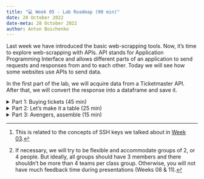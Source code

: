 ```yaml
---
title: "💻 Week 05 - Lab Roadmap (90 min)"
date: 28 October 2022
date-meta: 28 October 2022
author: Anton Boichenko
---
```


Last week we have introduced the basic web-scrapping tools. Now, it's time to explore web-scrapping with APIs. API stands for Application Programming Interface and allows different parts of an application to send requests and responses from and to each other. Today we will see how some websites use APIs to send data. 

In the first part of the lab, we will acquire data from a Ticketmaster API. After that, we will convert the response into a dataframe and save it. 

<details><summary>Part 1: Buying tickets (45 min)</summary>

## Part 1: Buying tickets 

After last week you might think "Well, yeah, this is useful for my academic endeavours, but not for my day-to-day life..." Let us show you how you can use these skills to solve your problems!

It turns out that [TicketMaster](https://www.ticketmaster.com/) (one of the biggest websites that sells tickets) has its own API. It means that you can automate your ticket search if you wanted to! Let's explore this together. 

*We do not provide you with code straight away, however, you will find the solutions below.*

In the same way as before we will first complete some tasks together to understand how APIs work and then work independently.

🤝 **WORKING TOGETHER**

1. Go to [https://developer.ticketmaster.com/](https://developer.ticketmaster.com/) and register an account. You will only need an email address. 
2. Acquire an API token using your new account. It will be called a **Consumer Key** [^1] in your apps' information.
3. Make an API call to get all the venues in New York. 

[^1]: This is related to the concepts of SSH keys we talked about in [Week 03](/slides/week03_slides_part1.html#/ssh).

And now, it's time to get tickets!

🎯 **ACTION POINTS** 

1. Using the [documentation](https://developer.ticketmaster.com/products-and-docs/apis/discovery-api/v2/#search-events-v2) find all the music events happening in London.    
    - How many events have you found?  
    - Do you think you got all the events happening in London?   
    - Is there a way to show more events?  
2. Let's make our search a bit more narrow. Let's imagine you are coming back from holidays on the 15th of October. Can you find Rock music events in London that are happening after that date? 

🏆 **OPTIONAL TASKS**

3. What if you wanted an event that you can get to for less than £30? Can you find one for yourself?
4. Go ahead and try to find London events related to data and data science. Are there any? Extend your search and try again.
5. What about family-friendly events in London? Are there any?


### Solution Code

<details class="special"> <summary> ![](/figures/logos/python-logo-notext.svg){height="1em" fig-align="left" vertical-align="middle" fig-alt="Python logo"} Python users </summary>

All the tasks above are solved with the same API URL. Here we will show the base code and mainly the parameters that yield the desired results. 

**Task 1**

```python
# import the required libraries
import requests

# saving your API key
api_key = "YOUR_API_KEY"

# setting up the API query parameters (they will be changing)
params = {"classificationName": "music",
          "countryCode": "GB",
          "city": "London",
          "apikey": api_key}

# sending a request to the API
response = requests.get("https://app.ticketmaster.com/discovery/v2/events.json",
                        params=params)

# parse the response
resp_json = response.json()

# extract the events
resp_json["_embedded"]["events"]
```

Next, we will be only providing the query parameters.

**Task 1 (extending search)**

```python
# setting up the API query parameters (they will be changing)
params = {"classificationName": "music",
          "countryCode": "GB",
          "city": "London",
          "size": 200, # feel free to change this number
          "page": 1, # we add pages here to show that you can get more results if needed
          "apikey": api_key}
```

**Task 2 and 3**

```python
# setting up the API query parameters (they will be changing)
params = {"classificationName": "music",
          "countryCode": "GB",
          "city": "London",
          "genre_name":"Rock",
          "startDateTime":"2022-10-15T00:00:00Z",
          "size": 200, # feel free to change this number
          "page": 1, # we add pages here to show that you can get more results if needed
          "apikey": api_key}
```

This API does not have a price parameter, so you would need to filter the JSON manually. 

**Task 4**

```python
# setting up the API query parameters (they will be changing)
params = {"countryCode": "GB",
          "city": "London",
          "keyword":"data",
          "size": 200, # feel free to change this number
          "page": 1, # we add pages here to show that you can get more results if needed
          "apikey": api_key}

# or

params = {"keyword":"data",
          "size": 200, 
          "page": 1,
          "apikey": api_key}
```

**Task 5**

```python
# setting up the API query parameters (they will be changing)
params = {"countryCode": "GB",
          "city": "London",
          "includeFamily":"only",
          "size": 200, # feel free to change this number
          "page": 1, # we add pages here to show that you can get more results if needed
          "apikey": api_key}
```

</details>

<details class="special"> <summary> ![](/figures/logos/Rlogo.svg){height="1em" fig-align="left" vertical-align="middle" fig-alt="R logo"} R users </summary>

All the tasks above are solved with the same API URL. Here we will show the base code and mainly the parameters that yield the desired results. 

**Task 1**

```R
# importing required packages
library("httr")
library("jsonlite")

# saving your API key
api_key <- "ErOQNylYMIv9wqPLWsezUdByUjftJIa6"

# setting up the base URL and parameters
base_url <- "https://app.ticketmaster.com/discovery/v2/events.json"

# sending a request
response <- GET(base_url, query = list("classificationName" = "music",
          "countryCode" = "GB",
          "city" = "London",
          "apikey" = api_key))

# parse the response
json <- content(response, "parsed")
```
Next, we will be only providing the query parameters.

**Task 1 (extending search)**

```R
# sending a request
response <- GET(base_url, query = list("classificationName" = "music",
          "countryCode" = "GB",
          "city" = "London",
          "size" = 200, 
          "page" = 1,
          "apikey" = api_key))
```

**Task 2 and 3**

```R
# sending a request
response <- GET(base_url, query = list("classificationName" = "music",
          "countryCode" = "GB",
          "city" = "London",
          "genre_name" = "Rock",
          "startDateTime" = "2022-10-15T00:00:00Z",
          "size" = 200, # feel free to change this number
          "page" = 1, # we add pages here to show that you can get more results if needed
          "apikey" = api_key))
```

This API does not have a price parameter, so you would need to filter the JSON manually. 

**Task 4**

```R
# sending a request
response <- GET(base_url, query = list(
          "countryCode" = "GB",
          "city" = "London",
          "keyword" = "data",
          "size" = 200, # feel free to change this number
          "page" = 1, # we add pages here to show that you can get more results if needed
          "apikey" = api_key))

# or

response <- GET(base_url, query = list(
          "keyword" = "data",
          "size" = 200, # feel free to change this number
          "page" = 1, # we add pages here to show that you can get more results if needed
          "apikey" = api_key))
```

**Task 5**

```R
# sending a request
response <- GET(base_url, query = list(
          "countryCode" = "GB",
          "city" = "London",
          "includeFamily" = "only",
          "size" = 200, # feel free to change this number
          "page" = 1, # we add pages here to show that you can get more results if needed
          "apikey" = api_key))
```
</details>

</details>

<details><summary> Part 2: Let's make it a table (25 min)</summary>
## Part 2: Let's make it a table

Using an API usually implies working with **JSON responses**. However, sometimes it becomes a bit tricky to use JSON formats. We are very used to tables, so let's convert this response to one. 

🤝 **WORKING TOGETHER**

1. Get an API response for all music events in London. 
2. Apply the `pd.DataFrame()` and the `pd.json_normalize()` functions to the final response and examine the difference. 
3. Print the first rows of the DataFrame. 
4. Examine the column names of the DataFrame.
5. Search how to delete columns.
6. Delete a column called `test`. 

Now, it's time for you to work independently. We haven't taught you the majority of the things you will be doing now. You will have to **search for the solutions online**. We do it to help you get the gist of what data scientists and programmers usually do best - googling.  

🎯 **ACTION POINTS** 


1. Change the name of the column `sales.public.startDateTime` to `sales_start`. 
2. Select only the column called `sales_start`. 
3. Select two columns: `sales_start` and `name`.
4. Print the 5th name from the column called `name`. 
5. Print the 5th observation from the 3rd column.
6. Check what data types are present in the dataframe.
7. Check if there are any missing data. If so, what columns contain them?
8. Save the DataFrame to an Excel file.  


</details>

<details><summary> Part 3: Avengers, assemble (15 min)</summary>
## Part 3: Avengers, assemble

This course implies working on a group project. You will be working in groups of 3 people [^2]. During this time we allocate some time for you to find your groupmates. Let's do this now! 

🎯 **ACTION POINTS** 


<details><summary>I have already formed a team</summary>
<br/>

- Great! You can start thinking of the next steps
- Go to Moodle and download the [{DS105M} ✍️ Formative Team Contract | W05-W07](https://moodle.lse.ac.uk/mod/coursework/view.php?id=1130307). This forms the basis of your project, and we will refer to it on the first group presentation on Week 08.
- Have a look at what you will need to discuss as a group to fill out the team contract, decide when you want to talk about it or, if you already have the answers, start filling out the contract.
- The team contract must be submitted by **9 November 2022 23:59 UK time** via Moodle by one team member. 

</details> 

<details><summary>I have not formed a team</summary>
<br/>

- Take a look at the ideas others from the class group as you have posted on the `#dataset-ideas-and-team-formation` channel on Slack. Do you spot any ideas that sound like a good match to your interests? Reach out to the people who posted it and try to form a team.
- If you are unable to form a group, ask your class teacher for help. He might ask you to pitch your ideas to other peers who also do not have a group. 
- Go to Moodle and download the [{DS105M} ✍️ Formative Team Contract | W05-W07](https://moodle.lse.ac.uk/mod/coursework/view.php?id=1130307). This forms the basis of your project, and we will refer to it on the first group presentation on Week 08.
- Have a look at what you will need to discuss as a group to fill out the team contract, decide when you want to talk about it.
- The team contract must be submitted by **9 November 2022 23:59 UK time** via Moodle by one team member. 

</details> 

</details>

[^2]: If necessary, we will try to be flexible and accommodate groups of 2, or 4 people. But ideally, all groups should have 3 members and there shouldn't be more than 4 teams per class group. Otherwise, you will not have much feedback time during presentations (Weeks 08 & 11).